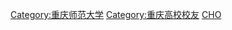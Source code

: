 [[Category:重庆师范大学|Category:重庆师范大学]]
[[Category:重庆高校校友|Category:重庆高校校友]]
[[Category:中華人民共和國師範大學校友|CHO‎]]